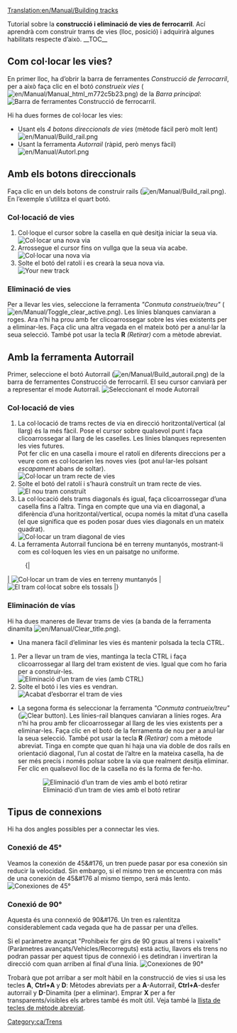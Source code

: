 [[Translation:en/Manual/Building tracks]]

{{ca/Manual/Tutorial/Tutorial}}
<!-- for search bot mainly (per al robot de cerca sobretot) -->
Tutorial sobre la '''construcció i eliminació de vies de ferrocarril'''. Ací aprendrà com construir trams de vies (lloc, posició) i adquirirà algunes habilitats respecte d’això.
__TOC__
==Com col·locar les vies?==
En primer lloc, ha d’obrir la barra de ferramentes ''Construcció de ferrocarril'', per a això faça clic en el botó ''construeix vies'' ([[File:en/Manual/Manual html m772c5b23.png]]) de la ''Barra principal'':
[[File:ca/Manual/Railroad Construction.png|none|frame|Barra de ferramentes Construcció de ferrocarril.]]

Hi ha dues formes de col·locar les vies:
*Usant els ''4 botons direccionals de vies'' (mètode fácil però molt lent) [[File:en/Manual/Build rail.png]]
*Usant la ferramenta ''Autorrail'' (ràpid, però menys fàcil) [[File:en/Manual/Autorl.png]]

== Amb els botons direccionals ==
Faça clic en un dels botons de construir rails ([[File:en/Manual/Build rail.png]]). En l’exemple s’utilitza el quart botó.

=== Col·locació de vies ===
#Col·loque el cursor sobre la casella en què desitja iniciar la seua via.<br/>[[File:ca/Manual/Laying track 1.png|none|frame|Col·locar una nova via]]
#Arrossegue el cursor fins on vullga que la seua via acabe.<br/>[[File:ca/Manual/Laying track 2.png|none|frame|Col·locar una nova via]]
#Solte el botó del ratolí i es crearà la seua nova via.<br/>[[File:ca/Manual/Laying track 3.png|none|frame|Your new track]]

=== Eliminació de vies ===
Per a llevar les vies, seleccione la ferramenta ''"Conmuta construeix/treu"'' ([[File:en/Manual/Toggle clear active.png]]). Les línies blanques canviaran a roges. Ara n’hi ha prou amb fer clicoarrossegar sobre les vies existents per a eliminar-les. Faça clic una altra vegada en el mateix botó per a anul·lar la seua selecció. També pot usar la tecla '''R''' ''(Retirar)'' com a mètode abreviat.

== Amb la ferramenta Autorrail ==
Primer, seleccione el botó Autorrail ([[File:en/Manual/Build autorail.png]]) de la barra de ferramentes Construcció de ferrocarril. El seu cursor canviarà per a representar el mode Autorrail.
[[File:ca/Manual/AutorailTut1.png|none|frame|Seleccionant el mode Autorrail]]

=== Col·locació de vies ===
#La col·locació de trams rectes de via en direcció horitzontal/vertical (al llarg) és la més fàcil. Pose el cursor sobre qualsevol punt i faça clicoarrossegar al llarg de les caselles. Les línies blanques representen les vies futures.<br/>Pot fer clic en una casella i moure el ratolí en diferents direccions per a veure com es col·locarien les noves vies (pot anul·lar-les polsant ''escapament'' abans de soltar).<br/>[[File:en/Manual/AutorailTut2.png|none|frame|Col·locar un tram recte de vies]]
#Solte el botó del ratolí i s’haurà construït un tram recte de vies.<br/>[[File:en/Manual/AutorailTut3.png|none|frame|El nou tram construït]]
#La col·locació dels trams diagonals és igual, faça clicoarrossegar d’una casella fins a l’altra. Tinga en compte que una via en diagonal, a diferència d’una horitzontal/vertical, ocupa només la mitat d’una casella (el que significa que es poden posar dues vies diagonals en un mateix quadrat).<br/>[[File:en/Manual/AutorailTut4.png|none|frame|Col·locar un tram diagonal de vies]]
#La ferramenta Autorrail funciona bé en terreny muntanyós, mostrant-li com es col·loquen les vies en un paisatge no uniforme.
:{|
| [[File:en/Manual/AutorailTut5.png|none|frame|Col·locar un tram de vies en terreny muntanyós]]
| [[File:en/Manual/AutorailTut6.png|none|frame|El tram col·locat sobre els tossals]]
|}
=== Eliminación de vías ===
Hi ha dues maneres de llevar trams de vies (a banda de la ferramenta dinamita [[File:en/Manual/Clear title.png]]).

*Una manera fàcil d’eliminar les vies és mantenir polsada la tecla CTRL.
#Per a llevar un tram de vies, mantinga la tecla CTRL i faça clicoarrossegar al llarg del tram existent de vies. Igual que com ho faria per a construir-les.<br/>[[File:en/Manual/AutorailTut7.png|none|frame|Eliminació d’un tram de vies (amb CTRL)]]
#Solte el botó i les vies es vendran.<br/>[[File:en/Manual/AutorailTut8.png|none|frame|Acabat d’esborrar el tram de vies]]

*La segona forma és seleccionar la ferramenta ''"Conmuta contrueix/treu"'' ([[File:en/Manual/Toggle clear active.png|Clear button]]). Les línies-rail blanques canviaran a línies roges. Ara n’hi ha prou amb fer clicoarrossegar al llarg de les vies existents per a eliminar-les. Faça clic en el botó de la ferramenta de nou per a anul·lar la seua selecció. També pot usar la tecla '''R''' ''(Retirar)'' com a mètode abreviat. Tinga en compte que quan hi haja una via doble de dos rails en orientació diagonal, l’un al costat de l’altre en la mateixa casella, ha de ser més precís i només polsar sobre la via que realment desitja eliminar. Fer clic en qualsevol lloc de la casella no és la forma de fer-ho.
:[[File:en/Manual/AutorailTut11.png|none|frame|Eliminació d’un tram de vies amb el botó retirar]]

== Tipus de connexions ==
Hi ha dos angles possibles per a connectar les vies.

===Conexió de 45&#176;=== 
Veamos la conexión de 45&#176, un tren puede pasar por esa conexión sin reducir la velocidad. Sin embargo, si el mismo tren se encuentra con más de una conexión de 45&#176 al mismo tiempo, será más lento.
[[File:en/Manual/AutorailTut9.png|frame|none|Conexiones de 45&#176;]]

===Conexió de 90&#176;===
Aquesta és una connexió de 90&#176. Un tren es ralentitza considerablement cada vegada que ha de passar per una d’elles.

Si el paràmetre avançat "Prohibeix fer girs de 90 graus al trens i vaixells" (Paràmetres avançats/Vehicles/Recorreguts) está actiu, llavors els trens no podran passar per aquest tipus de connexió i es detindran i invertiran la direcció com quan arriben al final d’una línia.
[[File:en/Manual/AutorailTut10.png|frame|none|Conexiones de 90&#176;]]

Trobarà que pot arribar a ser molt hàbil en la construcció de vies si usa les tecles '''A''', '''Ctrl+A''' y '''D''': Mètodes abreviats per a '''A'''-Autorrail, '''Ctrl+A'''-desfer autorrail y '''D'''-Dinamita (per a eliminar). Emprar '''X''' per a fer transparents/visibles els arbres també és molt útil. Veja també la [[ca/Tecles de mètode abreviat|llista de tecles de mètode abreviat]].

[[Category:ca/Trens]]